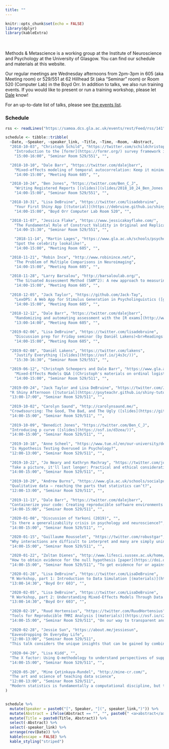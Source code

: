 ```yaml
---
title: ""
---
```


```r
knitr::opts_chunk$set(echo = FALSE)
library(dplyr)
library(kableExtra)
```

<style>
  .abstract { padding-top: 1em; display: none; }
</style>

<br><br>
Methods & Metascience is a working group at the Institute of Neuroscience and Psychology at the University of Glasgow. You can find our schedule and materials at this website.

Our regular meetings are Wednesday afternoons from 2pm-3pm in 605 (aka Meeting room) or 529/551 at 62 Hillhead St (aka "Seminar" room) or Room 520 (Computer Lab) in the Boyd Orr. In addition to talks, we also run training events. If you would like to present or run a training workshop, please let [Dale](mailto://dale.barr@glasgow.ac.uk) know!

For an up-to-date list of talks, please see [the events list](http://www.psy.gla.ac.uk/events/index.php?sub=12).

### Schedule

```r

rss <- readLines("https://samoa.dcs.gla.ac.uk/events/rest/Feed/rss/141")

schedule <- tibble::tribble(
  ~Date, ~Speaker, ~speaker_link, ~Title, ~Time, ~Room, ~Abstract,
  "2018-10-03", "Christoph Schild", "https://twitter.com/schildchristoph", 
    "Introduction to the [formr](https://formr.org/) survey framework in R [(slides)](https://osf.io/gu23h/)", 
    "15:00-16:00", "Seminar Room 529/551", "",

  "2018-10-10", "Dale Barr", "https://twitter.com/dalejbarr", 
    "Mixed-effects modeling of temporal autocorrelation: Keep it minimal",
    "14:00-15:00", "Meeting Room 605", "",

  "2018-10-24", "Ben Jones", "https://twitter.com/Ben_C_J",
    "Writing Registered Reports [(slides)](slides/2018_10_24_Ben_Jones.pdf)",
    "14:00-15:00", "Seminar Room 529/551", "",

  "2018-10-31", "Lisa DeBruine", "https://twitter.com/lisadebruine",
    "Your First Shiny App [(tutorial)](https://debruine.github.io/shiny-tutorials/)",
    "14:00-15:00", "Boyd Orr Computer Lab Room 520", "",

  "2018-11-07", "Jessica Flake", "https://www.jessicakayflake.com/", 
    "The Fundamental Role of Construct Validity in Original and Replicated Research",
    "14:00-15:30", "Seminar Room 529/551", "",

    "2018-11-14", "Martin Lages", "https://www.gla.ac.uk/schools/psychology/staff/martinlages/#/",
    "Spot the celebrity lookalike!",
    "14:00-15:00", "Meeting Room 605", "",

  "2018-11-21", "Robin Ince", "http://www.robinince.net/", 
    "The Problem of Multiple Comparisons in Neuroimaging",
    "14:00-15:00", "Meeting Room 605", "",
  
  "2018-11-28", "Larry Barsalou", "http://barsaloulab.org/",
    "The Situated Assessment Method (SAM^2): A new approach to measuring, understanding, and predicting health behaviours",
    "14:00-15:00", "Meeting Room 605", "",
  
  "2018-12-05", "Jack Taylor", "https://github.com/Jack-Tay",
    "LexOPS: A Web App for Stimulus Generation in Psycholinguistics ([github](https://github.com/Jack-Tay/LexOPS))",
    "14:00-15:00", "Meeting Room 605", "",
  
  "2018-12-12", "Dale Barr", "https://twitter.com/dalejbarr",
    "Randomizing and automating assessment with the [R exams](http://www.r-exams.org) package [(slides)](slides/r-exams.pdf)",
    "13:00-14:00", "Meeting Room 605", "",

  "2019-02-06", "Lisa DeBruine", "https://twitter.com/lisadebruine",
    "Discussion prep for Friday seminar (by Daniël Lakens)<br>Readings: [Equivalence Testing for Psychological Research](https://doi.org/10.1177/2515245918770963) & [Justify Your Alpha](https://psyarxiv.com/9s3y6/) (+[related blog post](http://daniellakens.blogspot.com/2018/12/testing-whether-observed-data-should.html))",
    "14:00-15:00", "Meeting Room 605", "",
  
  "2019-02-08", "Daniël Lakens", "https://twitter.com/lakens",
    "Justify Everything ([slides](https://osf.io/j4s3c/))",
    "15:30-16:30", "Seminar Room 529/551", "",

  "2019-06-12", "Christoph Scheepers and Dale Barr", "https://www.gla.ac.uk/researchinstitutes/neurosciencepsychology/staff/christophscheepers/",
    "Mixed-Effects Models Q&A [(Christoph's materials on ordinal logistic regression)](slides/Scheepers_Ordinal_Slides_and_Data.zip)",
    "14:00-15:00", "Seminar Room 529/511", "",
  
  "2019-09-24", "Jack Taylor and Lisa DeBruine", "https://twitter.com/JackEdTaylor",
  "R Shiny Afternoon ([tutorial](https://psyteachr.github.io/shiny-tutorials/))", 
  "13:00-17:00", "Seminar Room 529/511", "",
  
  "2019-10-02", "Carolyn Saund", "http://carolynsaund.me/",
  "Crowdsourcing: The Good, The Bad, and The Ugly ([slides](https://github.com/csaund/presentations/blob/master/crowdsourcing_pres.pdf))",
  "14:00-15:00", "Seminar Room 529/511", "",
  
  "2019-10-09", "Benedict Jones", "https://twitter.com/Ben_C_J",
  "Introducing p curve ([slides](https://osf.io/d3zea/))", 
  "14:00-15:00", "Seminar Room 529/511", "",
  
  "2019-10-18", "Anne Scheel", "https://www.tue.nl/en/our-university/departments/industrial-engineering-innovation-sciences/the-department/staff/detail/ep/e/d/ep-uid/20176208/",
  "Is Hypothesis Testing Overused in Psychology?",
  "12:00-13:00", "Seminar Room 529/511", "",
  
  "2019-10-22", "Jo Neary and Kathryn Machray", "https://twitter.com/joanne_neary",
  "Take a picture, it'll last longer: Practical and ethical considerations on using visual methods in qualitative research",
  "14:00-15:00", "Seminar Room 529/511", "",
  
  "2019-10-29", "Andrew Burns", "https://www.gla.ac.uk/schools/socialpolitical/research/students/andrewburns/", 
  "Qualitative data – reaching the parts that statistics can’t?",
  "12:00-13:00", "Seminar Room 529/511", "",
  
  "2019-11-13", "Dale Barr", "https://twitter.com/dalejbarr",
  "Containerize your code: Creating reproducible software environments [(slides)](barr_container/index.html)",
  "14:00-15:00", "Seminar Room 529/511", "",

  "2020-01-08", "Discussion of Yarkoni (2019)", "",
  "Is there a generalizability crisis in psychology and neuroscience?",
  "14:00-15:00", "Seminar Room 529/511", "",

  "2020-01-15", "Guillaume Rousselet", "https://twitter.com/robustgar",
  "Why interactions are difficult to interpret and many are simply uninterpretable ([slides](slides/rousselet_interactions.pdf))",
  "14:00-15:00", "Seminar Room 529/511", "",
  
  "2020-01-22", "Zoltan Dienes", "http://www.lifesci.sussex.ac.uk/home/Zoltan_Dienes/",
  "How to obtain evidence for the null hypothesis [paper](https://doi.org/10.1177/2515245919876960)", 
  "14:00-15:00", "Seminar Room 529/511", "To get evidence for or against one's theory relative to the null hypothesis, one needs to know what it predicts. The amount of evidence can then be quantified by a Bayes factor. It is only when one has reasons for specifying a scale of effect that the level of evidence can be specified for no effect (that is, non-significance is not a reason for saying there is no effect). In almost all papers I read people declare absence of an effect while having no rational grounds for doing so. So we need to specify what scale of effect our theory predicts. Specifying what one's theory predicts may not come naturally, but I show some ways of thinking about the problem. I think our science will be better for it!",

  "2020-01-28", "Lisa DeBruine", "https://twitter.com/LisaDeBruine",
  "R Workshop, part 1: Introduction to Data Simulation [(materials)](https://osf.io/xpskm/)",
  "13:00-14:30", "Boyd Orr 603", "",

  "2020-02-05", "Lisa DeBruine", "https://twitter.com/LisaDeBruine",
  "R Workshop, part 2: Understanding Mixed-Effects Models Through Data Simulation [(materials)](https://osf.io/xpskm/)",
  "13:00-14:30", "Boyd Orr 603", "",
  
  "2020-02-19", "Ruud Hortensius", "https://twitter.com/RuudHortensius",
  "Tools for Reproducible fMRI Analysis [(materials)](https://osf.io/c28jq/) [(slides PDF)](slides/hortensius_fMRI_tools.pdf)",
  "14:00-15:00", "Seminar Room 529/511", "On our way to transparent and reproducible neuroimaging we need to consider data and code in combination with the publication. In this talk, I will introduce a series of tools that the field has developed (BIDS, Heudiconv, MRIQC, MRIQCeption, fMRIprep, OpenNeuro, NeuroVault) that will not only help to achieve this goal of fully reproducible neuroimaging but also make a neuroimagers life easier. Note: while the tools are focussed on neuroimaging the principle holds for behavioural, eye-tracking and physiological measures (e.g., BIDS is applicable to these measures).",
  
  "2020-02-28", "Jessie Sun", "https://about.me/jessiesun",
  "Eavesdropping On Everyday Life",
  "12:00-13:00", "Seminar Room 529/511",
  "This talk considers the unique insights that can be gained by combining multiple methods for studying daily life. In the Personality and Interpersonal Roles Study (PAIRS), 300 participants completed experience sampling method (ESM) self-reports while wearing the Electronically Activated Recorder (EAR), an unobtrusive audio recording device, for one week. Over the past five years, nearly 300 research assistants have transcribed and coded participants’ behaviors and environments from over 300,000 EAR audio files. To provide two examples of questions that can only be answered by capturing actual behavior alongside ESM self-reports, I will describe two projects that have resulted from this dataset: 1) Do people have self-knowledge of their momentary personality states, and 2) What are people doing when they miss experience sampling reports? I will conclude by discussing the opportunities and challenges of implementing open practices with this highly-identifiable and repeatedly-used dataset.",
  
  "2020-04-29", "Lisa Kidd", "",
  "The X factor: Using Q-methodology to understand perspectives of supported self-management in stroke",
  "14:00-15:00", "Seminar Room 529/511", "",
  
  "2020-05-20", "Mine Çetinkaya-Rundel", "http://mine-cr.com/",
  "The art and science of teaching data science", 
  "12:00-13:00", "Seminar Room 529/511",
  "Modern statistics is fundamentally a computational discipline, but too often this fact is not reflected in our statistics curricula. With the rise of data science it has become increasingly clear that students want, expect, and need explicit training in this area of the discipline. Additionally, recent curricular guidelines clearly state that working with data requires extensive computing skills and that statistics students should be fluent in accessing, manipulating, analyzing, and modeling with professional statistical analysis software. In this talk, we introduce the design philosophy behind an introductory data science course, discuss in progress and future research on student learning as well as new directions in assessment and tooling as we scale up the course."
)


schedule %>%
  mutate(Speaker = paste0("[", Speaker, "](", speaker_link,")")) %>%
  mutate(Abstract = ifelse(Abstract == "", "", paste0(" <a>abstract</a><p class='abstract'>",Abstract, "</p>"))) %>%
  mutate(Title = paste0(Title, Abstract)) %>%
  select(-Abstract) %>%
  select(-speaker_link) %>%
  arrange(rev(Date)) %>%
  kable(escape = FALSE) %>%
  kable_styling("striped")

```


<script>
  /* set up abstract toggling */
  $(document).ready(function () {
    $("a:contains(abstract)").click(function(e) {
      $(this).next().toggle();
      return false;
    });
  });
</script>
